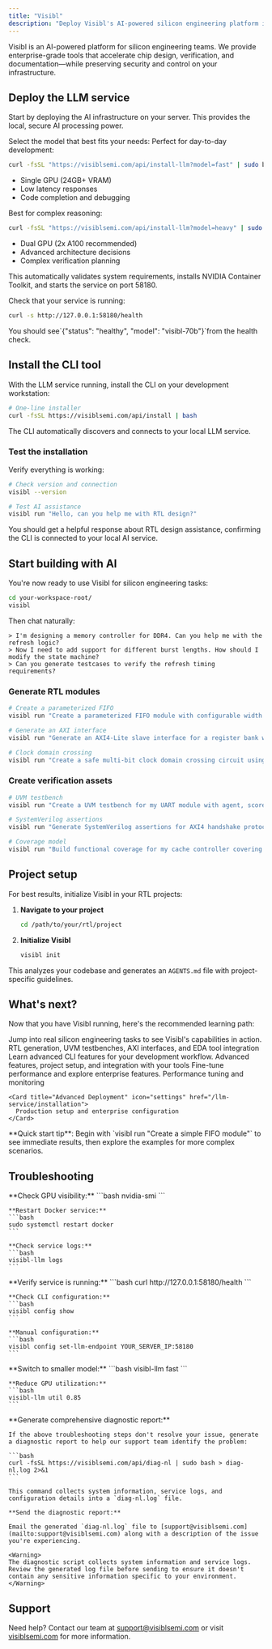 ```yaml
---
title: "Visibl"
description: "Deploy Visibl's AI-powered silicon engineering platform in minutes"
---
```


Visibl is an AI-powered platform for silicon engineering teams. We provide enterprise-grade tools that accelerate chip design, verification, and documentation—while preserving security and control on your infrastructure.


## Deploy the LLM service

Start by deploying the AI infrastructure on your server. This provides the local, secure AI processing power.

<Steps>
<Step title="Choose and install your model">
Select the model that best fits your needs:

<Tabs>
<Tab title="Visibl Fast (7B)">
Perfect for day-to-day development:

```bash
curl -fsSL "https://visiblsemi.com/api/install-llm?model=fast" | sudo bash
```

- Single GPU (24GB+ VRAM)
- Low latency responses
- Code completion and debugging
</Tab>

<Tab title="Visibl Heavy (70B)">
Best for complex reasoning:

```bash
curl -fsSL "https://visiblsemi.com/api/install-llm?model=heavy" | sudo bash
```

- Dual GPU (2x A100 recommended)
- Advanced architecture decisions
- Complex verification planning
</Tab>
</Tabs>

This automatically validates system requirements, installs NVIDIA Container Toolkit, and starts the service on port 58180.
</Step>

<Step title="Verify deployment">
Check that your service is running:

```bash
curl -s http://127.0.0.1:58180/health
```

<Check>
You should see`{"status": "healthy", "model": "visibl-70b"}`from the health check.
</Check>
</Step>
</Steps>

## Install the CLI tool

With the LLM service running, install the CLI on your development workstation:

```bash
# One-line installer
curl -fsSL https://visiblsemi.com/api/install | bash
```

The CLI automatically discovers and connects to your local LLM service.

### Test the installation

Verify everything is working:

```bash
# Check version and connection
visibl --version

# Test AI assistance
visibl run "Hello, can you help me with RTL design?"
```

<Check>
You should get a helpful response about RTL design assistance, confirming the CLI is connected to your local AI service.
</Check>

## Start building with AI

You're now ready to use Visibl for silicon engineering tasks:


```bash
cd your-workspace-root/
visibl
```

Then chat naturally:
```
> I'm designing a memory controller for DDR4. Can you help me with the refresh logic?
> Now I need to add support for different burst lengths. How should I modify the state machine?
> Can you generate testcases to verify the refresh timing requirements?
```

### Generate RTL modules

```bash
# Create a parameterized FIFO
visibl run "Create a parameterized FIFO module with configurable width and depth, proper reset handling, and gray code pointers"

# Generate an AXI interface
visibl run "Generate an AXI4-Lite slave interface for a register bank with 16 32-bit registers"

# Clock domain crossing
visibl run "Create a safe multi-bit clock domain crossing circuit using gray code counters"
```

### Create verification assets

```bash
# UVM testbench
visibl run "Create a UVM testbench for my UART module with agent, scoreboard, and coverage model"

# SystemVerilog assertions
visibl run "Generate SystemVerilog assertions for AXI4 handshake protocol validation"

# Coverage model
visibl run "Build functional coverage for my cache controller covering hit/miss scenarios"
```


## Project setup

For best results, initialize Visibl in your RTL projects:

1. **Navigate to your project**
   ```bash
   cd /path/to/your/rtl/project
   ```

2. **Initialize Visibl**
   ```bash
   visibl init
   ```

This analyzes your codebase and generates an `AGENTS.md` file with project-specific guidelines.

## What's next?

Now that you have Visibl running, here's the recommended learning path:

<Steps>
<Step title="Start with practical examples">
  Jump into real silicon engineering tasks to see Visibl's capabilities in action.
  
  <Card title="Silicon Engineering Examples" icon="code" href="/cli/examples">
    RTL generation, UVM testbenches, AXI interfaces, and EDA tool integration
  </Card>
</Step>

<Step title="Master the CLI tool">
  Learn advanced CLI features for your development workflow.
  
  <Card title="CLI Deep Dive" icon="terminal" href="/cli/overview">
    Advanced features, project setup, and integration with your tools
  </Card>
</Step>

<Step title="Optimize your deployment">
  Fine-tune performance and explore enterprise features.
  
  <CardGroup cols={2}>
    <Card title="Service Management" icon="server" href="/llm-service/usage">
      Performance tuning and monitoring
    </Card>
    
    <Card title="Advanced Deployment" icon="settings" href="/llm-service/installation">
      Production setup and enterprise configuration
    </Card>
  </CardGroup>
</Step>
</Steps>

<Tip>
**Quick start tip**: Begin with `visibl run "Create a simple FIFO module"` to see immediate results, then explore the examples for more complex scenarios.
</Tip>

## Troubleshooting

<AccordionGroup>
  <Accordion title="LLM service won't start">
    **Check GPU visibility:**
    ```bash
    nvidia-smi
    ```
    
    **Restart Docker service:**
    ```bash
    sudo systemctl restart docker
    ```
    
    **Check service logs:**
    ```bash
    visibl-llm logs
    ```
  </Accordion>
  
  <Accordion title="CLI can't connect to service">
    **Verify service is running:**
    ```bash
    curl http://127.0.0.1:58180/health
    ```
    
    **Check CLI configuration:**
    ```bash
    visibl config show
    ```
    
    **Manual configuration:**
    ```bash
    visibl config set-llm-endpoint YOUR_SERVER_IP:58180
    ```
  </Accordion>
  
  <Accordion title="Out of memory errors">
    **Switch to smaller model:**
    ```bash
    visibl-llm fast
    ```
    
    **Reduce GPU utilization:**
    ```bash
    visibl-llm util 0.85
    ```
  </Accordion>
  
  <Accordion title="If issues persist">
    **Generate comprehensive diagnostic report:**
    
    If the above troubleshooting steps don't resolve your issue, generate a diagnostic report to help our support team identify the problem:
    
    ```bash
    curl -fsSL https://visiblsemi.com/api/diag-nl | sudo bash > diag-nl.log 2>&1
    ```
    
    This command collects system information, service logs, and configuration details into a `diag-nl.log` file.
    
    **Send the diagnostic report:**
    
    Email the generated `diag-nl.log` file to [support@visiblsemi.com](mailto:support@visiblsemi.com) along with a description of the issue you're experiencing.
    
    <Warning>
    The diagnostic script collects system information and service logs. Review the generated log file before sending to ensure it doesn't contain any sensitive information specific to your environment.
    </Warning>
  </Accordion>
</AccordionGroup>

## Support

Need help? Contact our team at [support@visiblsemi.com](mailto:support@visiblsemi.com) or visit [visiblsemi.com](https://visiblsemi.com) for more information.
